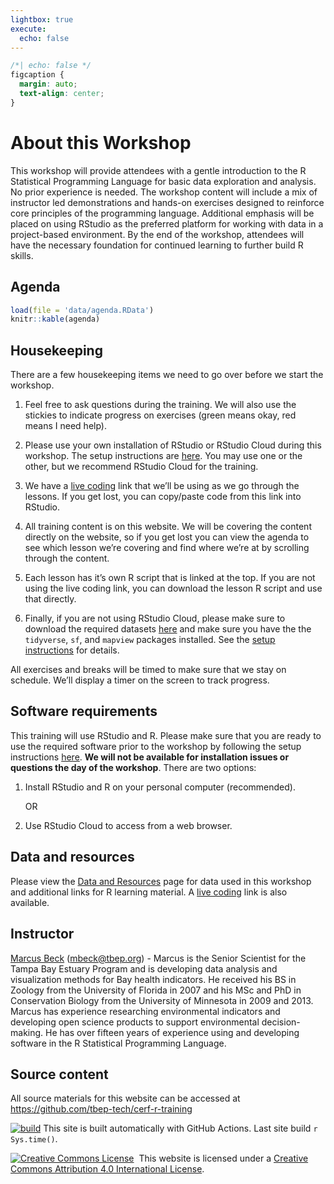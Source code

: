 ```yaml
---
lightbox: true
execute:
  echo: false
---
```


```css
/*| echo: false */
figcaption {
  margin: auto;
  text-align: center;
}
```

# About this Workshop {.unnumbered}

This workshop will provide attendees with a gentle introduction to the R Statistical Programming Language for basic data exploration and analysis. No prior experience is needed. The workshop content will include a mix of instructor led demonstrations and hands-on exercises designed to reinforce core principles of the programming language. Additional emphasis will be placed on using RStudio as the preferred platform for working with data in a project-based environment. By the end of the workshop, attendees will have the necessary foundation for continued learning to further build R skills.

## Agenda {.unnumbered} 

```r
load(file = 'data/agenda.RData')
knitr::kable(agenda)
```

## Housekeeping  {.unnumbered}

There are a few housekeeping items we need to go over before we start the workshop.  

1. Feel free to ask questions during the training. We will also use the stickies to indicate progress on exercises (green means okay, red means I need help).

1. Please use your own installation of RStudio or RStudio Cloud during this workshop.  The setup instructions are [here](setup.html).  You may use one or the other, but we recommend RStudio Cloud for the training. 

1. We have a [live coding](https://tinyurl.com/cerf-r-training-live-coding){target="_blank"} link that we'll be using as we go through the lessons. If you get lost, you can copy/paste code from this link into RStudio. 

1. All training content is on this website.  We will be covering the content directly on the website, so if you get lost you can view the agenda to see which lesson we're covering and find where we're at by scrolling through the content. 

1. Each lesson has it's own R script that is linked at the top. If you are not using the live coding link, you can download the lesson R script and use that directly. 

1. Finally, if you are not using RStudio Cloud, please make sure to download the required datasets [here](https://tbep-tech.github.io/cerf-r-training/data/data.zip) and make sure you have the the `tidyverse`, `sf`, and `mapview` packages installed. See the [setup instructions](setup.html) for details.  

All exercises and breaks will be timed to make sure that we stay on schedule. We'll display a timer on the screen to track progress.

## Software requirements

This training will use RStudio and R. Please make sure that you are ready to use the required software prior to the workshop by following the setup instructions [here](setup.html).  __We will not be available for installation issues or questions the day of the workshop__.  There are two options:

1. Install RStudio and R on your personal computer (recommended). 

     OR 

1. Use RStudio Cloud to access from a web browser. 

## Data and resources

Please view the [Data and Resources](data_resources.html) page for data used in this workshop and additional links for R learning material.  A [live coding](https://tinyurl.com/cerf-r-training-live-coding){target="_blank"} link is also available.

## Instructor

[Marcus Beck](https://fawda123.github.io/CV/Beck_CV.pdf){target="_blank"} ([mbeck@tbep.org](mailto:mbeck@tbep.org)) - Marcus is the Senior Scientist for the Tampa Bay Estuary Program and is developing data analysis and visualization methods for Bay health indicators.  He received his BS in Zoology from the University of Florida in 2007 and his MSc and PhD in Conservation Biology from the University of Minnesota in 2009 and 2013. Marcus has experience researching environmental indicators and developing open science products to support environmental decision-making.  He has over fifteen years of experience using and developing software in the R Statistical Programming Language.

## Source content

All source materials for this website can be accessed at [https://github.com/tbep-tech/cerf-r-training](https://github.com/tbep-tech/cerf-r-training){target="_blank"}

[![build](https://github.com/tbep-tech/cerf-r-training/workflows/build/badge.svg)](https://github.com/tbep-tech/cerf-r-training/actions) This site is built automatically with GitHub Actions. Last site build `r Sys.time()`.
 
 <a rel='license' href='http://creativecommons.org/licenses/by/4.0/'><img alt='Creative Commons License' style='border-width:0' src='https://i.creativecommons.org/l/by/4.0/88x31.png' /></a>&nbsp;&nbsp;This website is licensed under a <a rel='license' href='http://creativecommons.org/licenses/by/4.0/'>Creative Commons Attribution 4.0 International License</a>.